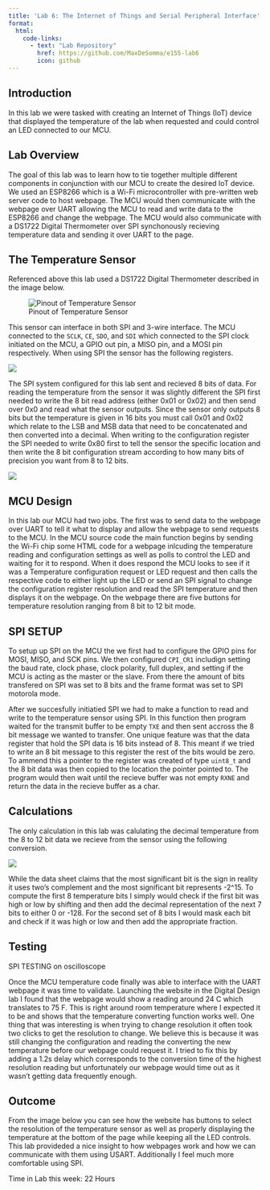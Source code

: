 ```yaml
---
title: 'Lab 6: The Internet of Things and Serial Peripheral Interface'
format:
  html: 
    code-links:
      - text: "Lab Repository"
        href: https://github.com/MaxDeSomma/e155-lab6
        icon: github
---
```


## Introduction
In this lab we were tasked with creating an Internet of Things (IoT) device that displayed the temperature of the lab when requested and could control an LED connected to our MCU. 

## Lab Overview
The goal of this lab was to learn how to tie together multiple different components in conjunction with our MCU to create the desired IoT device. We used an ESP8266 which is a Wi-Fi microcontroller with pre-written web server code to host webpage. The MCU would then communicate with the webpage over UART allowing the MCU to read and write data to the ESP8266 and change the webpage. The MCU would also communicate with a DS1722 Digital Thermometer over SPI synchonously recieving temperature data and sending it over UART to the page. 

## The Temperature Sensor
Referenced above this lab used a DS1722 Digital Thermometer described in the image below.

![Pinout of Temperature Sensor](images/tempPins.png)

This sensor can interface in both SPI and 3-wire interface. The MCU connected to the `SCLK`, `CE`, `SDO`, and `SDI` which connected to the SPI clock initiated on the MCU, a GPIO out pin, a MISO pin, and a MOSI pin respectively. When using SPI the sensor has the following registers.

![](images/registers.png)

The SPI system configured for this lab sent and recieved 8 bits of data. For reading the temperature from the sensor it was slightly different the SPI first needed to write the 8 bit read address (either 0x01 or 0x02) and then send over 0x0 and read what the sensor outputs. Since the sensor only outputs 8 bits but the temperature is given in 16 bits you must call 0x01 and 0x02 which relate to the LSB and MSB data that need to be concatenated and then converted into a decimal. When writing to the configuration register the SPI needed to write 0x80 first to tell the sensor the specific location and then write the 8 bit configuration stream according to how many bits of precision you want from 8 to 12 bits.

![](images/config.png)

## MCU Design
In this lab our MCU had two jobs. The first was to send data to the webpage over UART to tell it what to display and allow the webpage to send requests to the MCU. In the MCU source code the main function begins by sending the Wi-Fi chip some HTML code for a webpage inlcuding the temperature reading and configuration settings as well as polls to control the LED and waiting for it to respond. When it does respond the MCU looks to see if it was a Temperature configuration request or LED request and then calls the respective code to either light up the LED or send an SPI signal to change the configuration register resolution and read the SPI temperature and then displays it on the webpage. On the webpage there are five buttons for temperature resolution ranging from 8 bit to 12 bit mode. 

## SPI SETUP
To setup up SPI on the MCU the we first had to configure the GPIO pins for MOSI, MISO, and SCK pins. We then configured `CPI_CR1` includign setting the baud rate, clock phase, clock polarity, full duplex, and setting if the MCU is acting as the master or the slave. From there the amount of bits transfered on SPI was set to 8 bits and the frame format was set to SPI motorola mode.

After we succesfully initiatied SPI we had to make a function to read and write to the temperature sensor using SPI. In this function then program waited for the transmit buffer to be empty `TXE` and then sent accross the 8 bit message we wanted to transfer. One unique feature was that the data register that hold the SPI data is 16 bits instead of 8. This meant if we tried to write an 8 bit message to this register the rest of the bits would be zero. To ammend this a pointer to the register was created of type `uint8_t` and the 8 bit data was then copied to the location the pointer pointed to. The program would then wait until the recieve buffer was not empty `RXNE` and return the data in the recieve buffer as a char. 

## Calculations
The only calculation in this lab was calulating the decimal temperature from the 8 to 12 bit data we recieve from the sensor using the following conversion.

![](images/convert.png)

While the data sheet claims that the most significant bit is the sign in reality it uses two's complement and the most significant bit represents -2^15. To compute the first 8 temperature bits I simply would check if the first bit was high or low  by shifting and then add the decimal representation of the next 7 bits to either 0 or -128. For the second set of 8 bits I would mask each bit and check if it was high or low and then add the appropriate fraction. 

## Testing
SPI TESTING on oscilloscope 


Once the MCU temperature code finally was able to interface with the UART webpage it was time to validate. Launching the website in the Digital Design lab I found that the webpage would show a reading around 24 C which translates to 75 F. This is right around room temperature where I expected it to be and shows that the temperature converting function works well. One thing that was interesting is when trying to change resolution it often took two clicks to get the resolution to change. We believe this is because it was still changing the configuration and reading the converting the new temperature before our webpage could request it. I tried to fix this by adding a 1.2s delay which corresponds to the conversion time of the highest resolution reading but unfortunately our webpage would time out as it wasn't getting data frequently enough. 

## Outcome
From the image below you can see how the website has buttons to select the resolution of the temperature sensor as well as properly displaying the temperature at the bottom of the page while keeping all the LED controls. This lab provideded a nice insight to how webpages work and how we can communicate with them using USART. Additionally I feel much more comfortable using SPI.

Time in Lab this week: 22 Hours 
